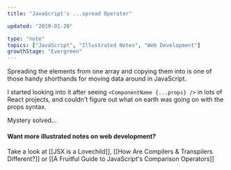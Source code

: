 ```yaml
---
title: "JavaScript's ...spread Operator"

updated: "2019-01-20"

type: "note"
topics: ["JavaScript", "Illustrated Notes", "Web Development"]
growthStage: "Evergreen"
---
```


<IntroParagraph>

Spreading the elements from one array and copying them into is one of those handy shorthands for moving data around in JavaScript.

</IntroParagraph>

I started looking into it after seeing `<ComponentName {...props} />` in lots of React projects, and couldn't figure out what on earth was going on with the props syntax.

Mystery solved...

<BasicImage
    alt="JavaScript's spread operator copies the content of one array, and dumps them out into another"
    src="https://res.cloudinary.com/dg3gyk0gu/image/upload/c_scale,w_900/v1592262848/maggieappleton.com/egghead-course-notes/Spread.png"
/>

#### Want more illustrated notes on web development?

Take a look at [[JSX is a Lovechild]], [[How Are Compilers & Transpilers Different?]] or [[A Fruitful Guide to JavaScript's Comparison Operators]]
